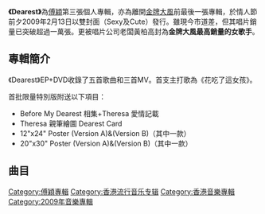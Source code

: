 {{Album infobox | <!-- See Wikipedia:WikiProject_Albums -->
|  Name        = Dearest
|  Type        = EP
|  Artist      = [[傅穎|傅穎]]
|  Cover       = 
|  Background  = 
|  Released    = 2009年2月13日
|  Recorded    = 
|  Genre       = 中文流行
|  Length      = 
|  Label       = [[金牌大風|金牌大風]]
|  Number      = 
|  Producer    = 
|  Last album  = [[Smiling_(專輯)|Smiling]]<br />(2008年)
|  This album  = '''Dearest'''<br />(2009年)
|  Next album  = [[All_About_-_The_Best_of_Theresa|All About - The Best of Theresa]] <br />(2010年)
}}
'''《Dearest》'''為[[傅穎|傅穎]]第三張個人專輯，亦為離開[[金牌大風|金牌大風]]前最後一張專輯，於情人節前夕2009年2月13日以雙封面（Sexy及Cute）發行。雖現今市道差，但其唱片銷量已突破超過一萬張。更被唱片公司老闆黃柏高封為'''金牌大風最高銷量的女歌手'''。

== 專輯簡介 ==
《Dearest》EP+DVD收錄了五首歌曲和三首MV。首支主打歌為《花吃了這女孩》。

首批限量特別版附送以下項目：
* Before My Dearest 相集+Theresa 愛情記載 
* Theresa 親筆繪圖 Dearest Card
* 12"x24" Poster (Version A)&(Version B)（其中一款）
* 20"x30" Poster (Version A)&(Version B)（其中一款）

==曲目==

{{tracklist
| headline = CD

| all_producer = [[李漢文|李漢@Ping Pung (On Your Mark)]]

| title1 = 第一顆流星
| music1 = 李漢@Ping Pung (On Your Mark)
| lyrics1 = [[蔡冕麗|夏至]]
| arranger1 = 李漢@Ping Pung (On Your Mark)
| longnote1 = 
| length1 = 

| title2 = 畫紙上的戒指 
| music2 = [[方文良|方文良]]
| lyrics2 = 夏至
| arranger2 = 李漢@Ping Pung (On Your Mark)
| note2 = [[小肥|小肥]]合唱
| longnote2 = 改編自[[元若藍|元若藍]]和[[吳忠明|吳忠明]]的《心願便利貼》
| length2 = 

| title3 = 花吃了這女孩
| music3 = [[Walter_Wong|Walter Wong]]
| lyrics3 = [[方杰_(填詞人)|方-{杰}-]]
| arranger3 = Walter Wong
| longnote3 = 
| length3 = 

| title4 = 太想愛
| music4 = [[劉偉|劉偉]]
| lyrics4 = [[甄健強|甄健強]]
| arranger4 = Joe Cheng / Sam S.
| longnote4 = 
| length4 = 

| title5 = 她的小小愛情
| music5 = Samantha Imagines
| lyrics5 = [[林若寧|林若寧]]
| arranger5 = [[陳台證|陳台證]]
| longnote5 = 
| length5 = 
}}

{{Track listing
| collapsed = 
| headline = DVD
| total_length = 
| title1 = Before My Dearest 愛情短片
| title2 = 第一顆流星 '''MV'''
| title3 = 畫紙上的戒指 '''MV'''
| title4 = 花吃了這女孩 '''MV'''
}}

{{音樂專輯小作品}}

[[Category:傅穎專輯|Category:傅穎專輯]]
[[Category:香港流行音乐专辑|Category:香港流行音乐专辑]]
[[Category:香港音樂專輯|Category:香港音樂專輯]]
[[Category:2009年音樂專輯|Category:2009年音樂專輯]]